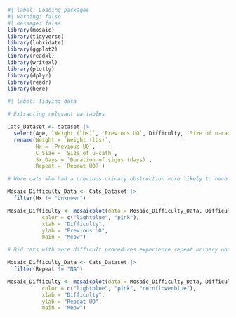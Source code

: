 ```r
#| label: Loading packages
#| warning: false
#| message: false
library(mosaic)   
library(tidyverse)
library(lubridate)
library(ggplot2)
library(readxl)
library(writexl)
library(plotly)
library(dplyr)
library(readr)
library(here)
```

```r
#| label: Tidying data

# Extracting relevant variables

Cats_Dataset <- dataset |>
  select(Age, `Weight (lbs)`, `Previous UO`, Difficulty, `Size of u-cath`, `Duration of signs (days)`, `Repeat UO?`) |>
  rename(Weight = `Weight (lbs)`,
         Hx = `Previous UO`,
         C_Size = `Size of u-cath`,
         Sx_Days = `Duration of signs (days)`,
         Repeat = `Repeat UO?`)
```

```r
# Were cats who had a previous urinary obstruction more likely to have a more difficult procedure?

Mosaic_Difficulty_Data <- Cats_Dataset |>
  filter(Hx != "Unknown")

Mosaic_Difficulty <- mosaicplot(data = Mosaic_Difficulty_Data, Difficulty ~ Hx, 
           color = c("lightblue", "pink"),
           xlab = "Difficulty",
           ylab = "Previous UO",
           main = "Meow")
```


```r
# Did cats with more difficult procedures experience repeat urinary obstructions more often?

Mosaic_Difficulty_Data <- Cats_Dataset |>
  filter(Repeat != "NA")

Mosaic_Difficulty <- mosaicplot(data = Mosaic_Difficulty_Data, Difficulty ~ Repeat, 
           color = c("lightblue", "pink", "cornflowerblue"),
           xlab = "Difficulty",
           ylab = "Repeat UO",
           main = "Meow")
```

